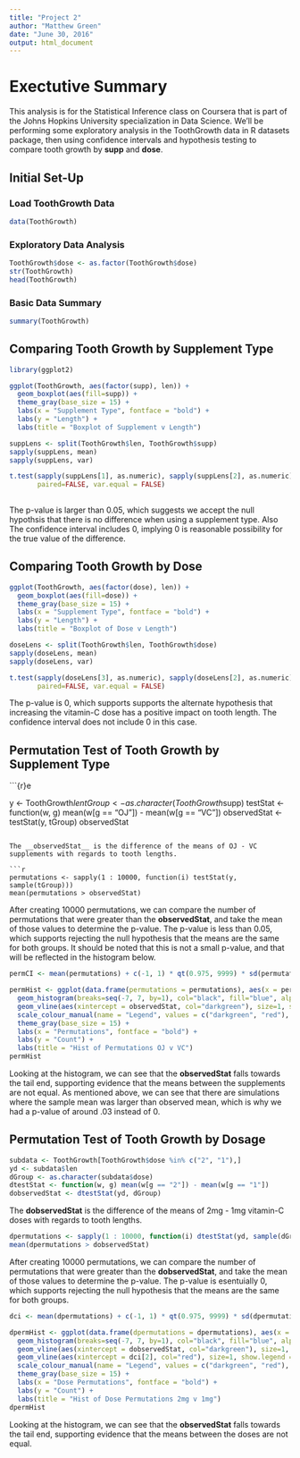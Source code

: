 ---
title: "Project 2"
author: "Matthew Green"
date: "June 30, 2016"
output: html_document
---

# Exectutive Summary

This analysis is for the Statistical Inference class on Coursera that is part of the Johns Hopkins University specialization in Data Science. We'll be performing some exploratory analysis in the ToothGrowth data in R datasets package, then using confidence intervals and hypothesis testing to compare tooth growth by __supp__ and __dose__.

## Initial Set-Up

### Load ToothGrowth Data

```{r}

data(ToothGrowth)

```

### Exploratory Data Analysis

```{r, echo=FALSE}

ToothGrowth$dose <- as.factor(ToothGrowth$dose)
str(ToothGrowth)
head(ToothGrowth)

```

### Basic Data Summary

```{r, echo=FALSE}

summary(ToothGrowth)

```

## Comparing Tooth Growth by Supplement Type
 
```{r, echo=FALSE, warning=FALSE}

library(ggplot2)

ggplot(ToothGrowth, aes(factor(supp), len)) +
  geom_boxplot(aes(fill=supp)) +
  theme_gray(base_size = 15) + 
  labs(x = "Supplement Type", fontface = "bold") +
  labs(y = "Length") +
  labs(title = "Boxplot of Supplement v Length")

```

```{r}

suppLens <- split(ToothGrowth$len, ToothGrowth$supp)
sapply(suppLens, mean)
sapply(suppLens, var)

t.test(sapply(suppLens[1], as.numeric), sapply(suppLens[2], as.numeric),
       paired=FALSE, var.equal = FALSE)
 
```

The p-value is larger than 0.05, which suggests we accept the null hypothsis that there is no difference when using a supplement type. 
Also The confidence interval includes 0, implying 0 is reasonable possibility for the true value of the difference.

## Comparing Tooth Growth by Dose

```{r, echo=FALSE, warning=FALSE}

ggplot(ToothGrowth, aes(factor(dose), len)) +
  geom_boxplot(aes(fill=dose)) +
  theme_gray(base_size = 15) + 
  labs(x = "Supplement Type", fontface = "bold") +
  labs(y = "Length") +
  labs(title = "Boxplot of Dose v Length")

```

```{r}

doseLens <- split(ToothGrowth$len, ToothGrowth$dose)
sapply(doseLens, mean)
sapply(doseLens, var)

t.test(sapply(doseLens[3], as.numeric), sapply(doseLens[2], as.numeric),
       paired=FALSE, var.equal = FALSE)

```

The p-value is 0, which supports supports the alternate hypothesis that increasing the vitamin-C dose has a positive impact on tooth length. The confidence interval does not include 0 in this case.

## Permutation Test of Tooth Growth by Supplement Type

```{r}e

y         <- ToothGrowth$len
tGroup     <- as.character(ToothGrowth$supp)
testStat  <- function(w, g) mean(w[g == "OJ"]) - mean(w[g == "VC"])
observedStat <- testStat(y, tGroup)
observedStat

```

The __observedStat__ is the difference of the means of OJ - VC supplements with regards to tooth lengths.

```{r}

permutations <- sapply(1 : 10000, function(i) testStat(y, sample(tGroup)))
mean(permutations > observedStat)

```

After creating 10000 permutations, we can compare the number of permutations that were greater than the __observedStat__, and take the mean of those values to determine the p-value.
The p-value is less than 0.05, which supports rejecting the null hypothesis that the means are the same for both groups. It should be noted that this is not a small p-value, and that will be reflected in the histogram below.

```{r, warning=FALSE, echo=FALSE}
permCI <- mean(permutations) + c(-1, 1) * qt(0.975, 9999) * sd(permutations)

permHist <- ggplot(data.frame(permutations = permutations), aes(x = permutations)) +
  geom_histogram(breaks=seq(-7, 7, by=1), col="black", fill="blue", alpha = 0.2) +
  geom_vline(aes(xintercept = observedStat, col="darkgreen"), size=1, show.legend = TRUE) + 
  scale_colour_manual(name = "Legend", values = c("darkgreen", "red"), labels = c("mean(OJ - VC)", "95% CI")) +
  theme_gray(base_size = 15) + 
  labs(x = "Permutations", fontface = "bold") +
  labs(y = "Count") +
  labs(title = "Hist of Permutations OJ v VC")
permHist

```

Looking at the histogram, we can see that the __observedStat__ falls towards the tail end, supporting evidence that the means between the supplements are not equal. As mentioned above, we can see that there are simulations where the sample mean was larger than observed mean, which is why we had a p-value of around .03 instead of 0.

## Permutation Test of Tooth Growth by Dosage

```{r, }

subdata <- ToothGrowth[ToothGrowth$dose %in% c("2", "1"),]
yd <- subdata$len
dGroup <- as.character(subdata$dose)
dtestStat <- function(w, g) mean(w[g == "2"]) - mean(w[g == "1"]) 
dobservedStat <- dtestStat(yd, dGroup)

```

The __dobservedStat__ is the difference of the means of 2mg - 1mg vitamin-C doses with regards to tooth lengths.

```{r}

dpermutations <- sapply(1 : 10000, function(i) dtestStat(yd, sample(dGroup)))
mean(dpermutations > dobservedStat)

```

After creating 10000 permutations, we can compare the number of permutations that were greater than the __dobservedStat__, and take the mean of those values to determine the p-value.
The p-value is esentuially 0, which supports rejecting the null hypothesis that the means are the same for both groups.

```{r, warning=FALSE, echo=FALSE}

dci <- mean(dpermutations) + c(-1, 1) * qt(0.975, 9999) * sd(dpermutations)

dpermHist <- ggplot(data.frame(dpermutations = dpermutations), aes(x = dpermutations)) +
  geom_histogram(breaks=seq(-7, 7, by=1), col="black", fill="blue", alpha = 0.2) +
  geom_vline(aes(xintercept = dobservedStat, col="darkgreen"), size=1, show.legend = TRUE) + 
  geom_vline(aes(xintercept = dci[2], col="red"), size=1, show.legend = TRUE) + 
  scale_colour_manual(name = "Legend", values = c("darkgreen", "red"), labels = c("mean(2-1)", "95% CI")) +
  theme_gray(base_size = 15) + 
  labs(x = "Dose Permutations", fontface = "bold") +
  labs(y = "Count") +
  labs(title = "Hist of Dose Permutations 2mg v 1mg")
dpermHist

```

Looking at the histogram, we can see that the __observedStat__ falls towards the tail end, supporting evidence that the means between the doses are not equal.
